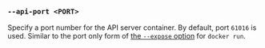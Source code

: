 ### `--api-port <PORT>`

Specify a port number for the API server container.
By default, port `61016` is used.
Similar to the port only form of [the `--expose` option][docker run expose] for `docker run`.

[docker run expose]: https://docs.docker.com/reference/cli/docker/container/run/#publish
